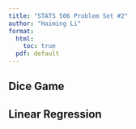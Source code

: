 ```yaml
---
title: "STATS 506 Problem Set #2"
author: "Haiming Li"
format: 
  html:
    toc: true
  pdf: default
---
```


## Dice Game

## Linear Regression
